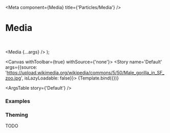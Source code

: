 

<Meta
  component={Media}
  title={'Particles/Media'}
/>

# Media

<br/>

  <Media {...args} />
);

<Canvas withToolbar={true} withSource={'none'}>
  <Story name='Default' args={{source: 'https://upload.wikimedia.org/wikipedia/commons/5/50/Male_gorilla_in_SF_zoo.jpg', isLazyLoadable: false}}>
    {Template.bind({})}
  </Story>
</Canvas>

<ArgsTable story={'Default'} />

### Examples

<Canvas>
  <Story name='Circular'>
    <Media variant='circular' source='https://upload.wikimedia.org/wikipedia/commons/5/50/Male_gorilla_in_SF_zoo.jpg' />
  </Story>
</Canvas>

<Canvas>
  <Story name='Video'>
    <Media source='https://everysize.evrpg.com/_bh20200903213922/assets/hero.mp4' />
  </Story>
</Canvas>

<Canvas>
  <Story name='Relative'>
    <Media source='/sample.mp4' />
  </Story>
</Canvas>

<Canvas>
  <Story name='Video Without Extension'>
    <Media source='https://gateway.pinata.cloud/ipfs/QmZ3yCYX2c6Z2BNSTyx1zuBoPUJTB8dyE74zwngdweaFV6' />
  </Story>
</Canvas>

<Canvas>
  <Story name='Image Without Extension'>
    <Media source='https://lh3.googleusercontent.com/Xw_XUk3QoLH3i6ihkw_jIzj4a77nQfT_4BOw9FZ4ecvJ2L1Q5XwCy_6Oahw6xbuESg4cQxxh1HNPhTy-cm_APvw28zJhT8f_97zUJg' />
  </Story>
</Canvas>

<Canvas>
  <Story name='Unknown Content Type Without Extension'>
    <Box height={'500px'}>
     <Media source='https://genesisblocks.art/api/tokens/show/1539' />
    </Box>
  </Story>
</Canvas>

<Canvas>
  <Story name='Link With Extension'>
    <Box height={'500px'}>
     <Media source='https://storage.googleapis.com/7981b604-d28c-4982-ac3f-0f9c61dc6e1d/3883.0001.png' />
    </Box>
  </Story>
</Canvas>

### Theming

TODO
